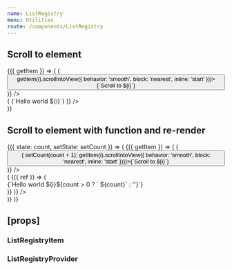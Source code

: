 ```yaml
---
name: ListRegistry
menu: Utilities
route: /components/ListRegistry
---
```



<PageTitle title="ListRegistry" src="components/ListRegistry" />

## Scroll to element

<Playground>
  <ThemeWrapper>
    <ListRegistryProvider>
      <ListRegistryConsumer>
        {({ getItem }) => (
          <React.Fragment>
            <Looper start={0} end={40} step={10} render={i => (
              <Rhythm key={i} m={1}>
                <Button color="primary" onClick={() => getItem(i).scrollIntoView({ behavior: 'smooth', block: 'nearest', inline: 'start' })}>{`Scroll to ${i}`}</Button>
              </Rhythm>
            )} />
            <div style={{marginTop: '20px', height: '100px', overflow: 'auto'}}>
              <Looper start={0} end={40} render={i => (
                <ListRegistryItem id={i} key={i}>
                  <Rhythm px={2} my={1}>{`Hello world ${i}`}</Rhythm>
                </ListRegistryItem>
              )} />
            </div>
          </React.Fragment>
        )}
      </ListRegistryConsumer>
    </ListRegistryProvider>
  </ThemeWrapper>
</Playground>

## Scroll to element with function and re-render

<Playground>
  <ThemeWrapper>
    <StateWrapper initialState={0}>
      {({ state: count, setState: setCount }) => (
        <ListRegistryProvider>
          <ListRegistryConsumer>
            {({ getItem }) => (
              <React.Fragment>
                 <Looper start={0} end={40} step={10} render={i => (
                  <Rhythm key={i} m={1}>
                    <Button color="primary" onClick={() => { setCount(count + 1); getItem(i).scrollIntoView({ behavior: 'smooth', block: 'nearest', inline: 'start' })}}>{`Scroll to ${i}`}</Button>
                  </Rhythm>
                )} />
                <div style={{marginTop: '20px', height: '100px', overflow: 'auto'}}>
                  <Looper start={0} end={40} render={i => (
                    <ListRegistryItem id={i} key={i}>
                      {({ ref }) => (
                        <div ref={ref}>
                          <Rhythm px={2} my={1}>{`Hello world ${i}${count > 0 ? ` ${count}` : ''}`}</Rhythm>
                        </div>
                      )}
                    </ListRegistryItem>
                  )} />
                </div>
              </React.Fragment>
            )}
          </ListRegistryConsumer>
        </ListRegistryProvider>
      )}
    </StateWrapper>
  </ThemeWrapper>
</Playground>

## \[props\]

### ListRegistryItem

<Props of={ListRegistryItem} />

### ListRegistryProvider

<Props of={ListRegistryProvider} />

